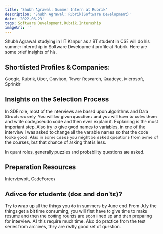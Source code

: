 ```yaml
---
title: 'Shubh Agrawal: Summer Intern at Rubrik'
description: 'Shubh Agrawal: Rubrik(Software Development)'
date: '2022-06-23'
tags: Software Development,Rubrik,Internship
imageUrl: ''
---
```


Shubh Agrawal, studying in IIT Kanpur as a BT student in CSE will do
his summer internship in Software Development profile at Rubrik. Here are some brief
insights of his.

## Shortlisted Profiles & Companies:
Google, Rubrik, Uber, Graviton, Tower Research, Quadeye, Microsoft, Sprinklr

## Insights on the Selection Process
In SDE role, most of the interviews are based upon algorithms and Data Structures only. You will be given questions and you will have to solve them and write code/pseudo code and then even explain it. Explaining is the most important step. Also try to give good names to variables, in one of the interview I was asked to change all the variable names so that the code looks good. Also in some cases you might be asked questions from some of the courses, but that chance of asking that is less.

In quant roles, generally  puzzles and probability questions are asked. 

##  Preparation Resources
Interviewbit, CodeForces

## Adivce for students (dos and don’ts)? 
Try to wrap up all the things you do in summers by June end. From July the things get a bit time consuming, you will first have to give time to make resume and then the coding rounds are soon lined up and then preparing for interview. All this require much time.
Also do practice from the test series from archives, they are really good set of question.
